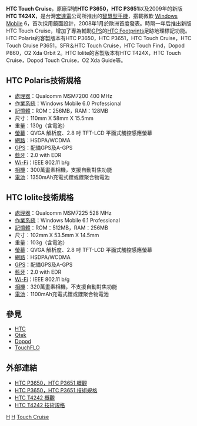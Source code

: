 '''HTC Touch Cruise'''，原廠型號'''HTC P3650，HTC P3651'''以及2009年的新版'''HTC T424X'''，是台灣[[宏達電|宏達電]]公司所推出的[[智慧型手機|智慧型手機]]，搭載微軟 [[Windows_Mobile|Windows Mobile]] 6，首次採用鏡面設計，2008年1月於歐洲首度發表。時隔一年后推出新版HTC Touch Cruise，增加了專為輔助[[GPS|GPS]]的[[HTC_Footprints|HTC Footprints]]足跡地理標記功能。HTC Polaris的客製版本有HTC P3650，HTC P3651，HTC Touch Cruise，HTC Touch Cruise P3651，SFR＆HTC Touch Cruise，HTC Touch Find，Dopod P860，O2 Xda Orbit 2。HTC Iolite的客製版本有HTC T424X，HTC Touch Cruise，Dopod Touch Cruise，O2 Xda Guide等。

== HTC Polaris技術規格 ==
*[[處理器|處理器]]：Qualcomm MSM7200 400 MHz 
*[[作業系統|作業系統]]：Windows Mobile 6.0 Professional 
*[[記憶體|記憶體]]：ROM：256MB，RAM：128MB
*尺寸：110mm X 58mm X 15.5mm 
*重量：130g（含電池）
*[[螢幕|螢幕]]：QVGA 解析度、2.8 吋 TFT-LCD 平面式觸控感應螢幕 
*[[網路|網路]]：HSDPA/WCDMA 
*[[GPS|GPS]]：配備GPS及A-GPS 
*[[藍牙|藍牙]]：2.0 with EDR
*[[Wi-Fi|Wi-Fi]]：IEEE 802.11 b/g 
*[[相機|相機]]：300萬畫素相機，支援自動對焦功能 
*[[電池|電池]]：1350mAh充電式鋰或鋰聚合物電池

== HTC Iolite技術規格 ==
*[[處理器|處理器]]：Qualcomm MSM7225 528 MHz 
*[[作業系統|作業系統]]：Windows Mobile 6.1 Professional 
*[[記憶體|記憶體]]：ROM：512MB，RAM：256MB
*尺寸：102mm X 53.5mm X 14.5mm 
*重量：103g（含電池）
*[[螢幕|螢幕]]：QVGA 解析度、2.8 吋 TFT-LCD 平面式觸控感應螢幕 
*[[網路|網路]]：HSDPA/WCDMA 
*[[GPS|GPS]]：配備GPS及A-GPS 
*[[藍牙|藍牙]]：2.0 with EDR
*[[Wi-Fi|Wi-Fi]]：IEEE 802.11 b/g 
*[[相機|相機]]：320萬畫素相機，不支援自動對焦功能 
*[[電池|電池]]：1100mAh充電式鋰或鋰聚合物電池

== 參見 ==
*[[HTC|HTC]]
*[[Qtek|Qtek]]
*[[Dopod|Dopod]]
*[[TouchFLO|TouchFLO]]

== 外部連結 ==
*[http://www.htc.com/tw/product.aspx?id=22772 HTC P3650，HTC P3651 概觀]
*[http://www.htc.com/tw/product.aspx?id=22776 HTC P3650，HTC P3651 技術規格]
*[http://www.htc.com/www/product.aspx?id=81882 HTC T4242 概觀]{{dead link|date=2017年11月 |bot=InternetArchiveBot |fix-attempted=yes }}
*[http://www.htc.com/www/product.aspx?id=81888 HTC T4242 技術規格]{{dead link|date=2017年11月 |bot=InternetArchiveBot |fix-attempted=yes }}

{{HTC Phones P Series}}
{{HTC Phones T Series}}

[[Category:智能手機|H]]
[[Category:觸控手機|H]]
[[Category:宏達電手機|Touch Cruise]]